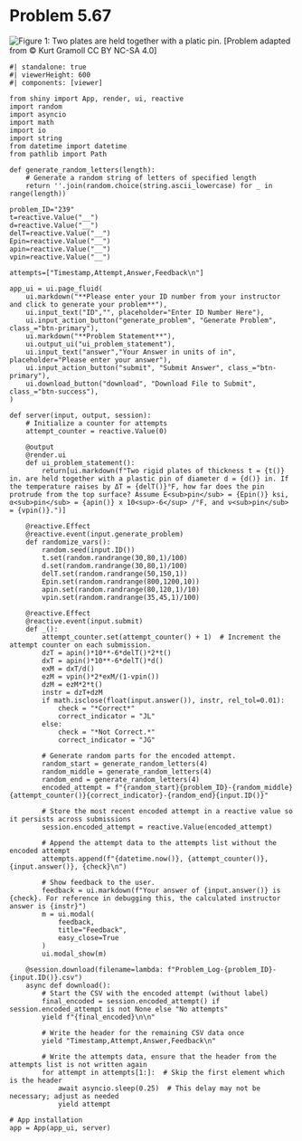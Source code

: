 # Problem 5.67 {.unnumbered}

![Figure 1: Two plates are held together with a platic pin.](images/239.png){fig-alt="Picture with two plates, each with a thickness of t, being held together with a pin of diameter d."}
\[Problem adapted from © Kurt Gramoll CC BY NC-SA 4.0\]
```shinylive-python
#| standalone: true
#| viewerHeight: 600
#| components: [viewer]

from shiny import App, render, ui, reactive
import random
import asyncio
import math
import io
import string
from datetime import datetime
from pathlib import Path

def generate_random_letters(length):
    # Generate a random string of letters of specified length
    return ''.join(random.choice(string.ascii_lowercase) for _ in range(length))

problem_ID="239"
t=reactive.Value("__")
d=reactive.Value("__")
delT=reactive.Value("__")
Epin=reactive.Value("__")
apin=reactive.Value("__")
vpin=reactive.Value("__")

attempts=["Timestamp,Attempt,Answer,Feedback\n"]

app_ui = ui.page_fluid(
    ui.markdown("**Please enter your ID number from your instructor and click to generate your problem**"),
    ui.input_text("ID","", placeholder="Enter ID Number Here"),
    ui.input_action_button("generate_problem", "Generate Problem", class_="btn-primary"),
    ui.markdown("**Problem Statement**"),
    ui.output_ui("ui_problem_statement"),
    ui.input_text("answer","Your Answer in units of in", placeholder="Please enter your answer"),
    ui.input_action_button("submit", "Submit Answer", class_="btn-primary"),
    ui.download_button("download", "Download File to Submit", class_="btn-success"),
)

def server(input, output, session):
    # Initialize a counter for attempts
    attempt_counter = reactive.Value(0)

    @output
    @render.ui
    def ui_problem_statement():
        return[ui.markdown(f"Two rigid plates of thickness t = {t()} in. are held together with a plastic pin of diameter d = {d()} in. If the temperature raises by ΔT = {delT()}°F, how far does the pin protrude from the top surface? Assume E<sub>pin</sub> = {Epin()} ksi, α<sub>pin</sub> = {apin()} x 10<sup>-6</sup> /°F, and ν<sub>pin</sub> = {vpin()}.")]
    
    @reactive.Effect
    @reactive.event(input.generate_problem)
    def randomize_vars():
        random.seed(input.ID())
        t.set(random.randrange(30,80,1)/100)
        d.set(random.randrange(30,80,1)/100)
        delT.set(random.randrange(50,150,1))
        Epin.set(random.randrange(800,1200,10))
        apin.set(random.randrange(80,120,1)/10)
        vpin.set(random.randrange(35,45,1)/100)
    
    @reactive.Effect
    @reactive.event(input.submit)
    def _():
        attempt_counter.set(attempt_counter() + 1)  # Increment the attempt counter on each submission.
        dzT = apin()*10**-6*delT()*2*t()
        dxT = apin()*10**-6*delT()*d()
        exM = dxT/d()
        ezM = vpin()*2*exM/(1-vpin())
        dzM = ezM*2*t()
        instr = dzT+dzM
        if math.isclose(float(input.answer()), instr, rel_tol=0.01):
            check = "*Correct*"
            correct_indicator = "JL"
        else:
            check = "*Not Correct.*"
            correct_indicator = "JG"

        # Generate random parts for the encoded attempt.
        random_start = generate_random_letters(4)
        random_middle = generate_random_letters(4)
        random_end = generate_random_letters(4)
        encoded_attempt = f"{random_start}{problem_ID}-{random_middle}{attempt_counter()}{correct_indicator}-{random_end}{input.ID()}"

        # Store the most recent encoded attempt in a reactive value so it persists across submissions
        session.encoded_attempt = reactive.Value(encoded_attempt)

        # Append the attempt data to the attempts list without the encoded attempt
        attempts.append(f"{datetime.now()}, {attempt_counter()}, {input.answer()}, {check}\n")

        # Show feedback to the user.
        feedback = ui.markdown(f"Your answer of {input.answer()} is {check}. For reference in debugging this, the calculated instructor answer is {instr}")
        m = ui.modal(
            feedback,
            title="Feedback",
            easy_close=True
        )
        ui.modal_show(m)

    @session.download(filename=lambda: f"Problem_Log-{problem_ID}-{input.ID()}.csv")
    async def download():
        # Start the CSV with the encoded attempt (without label)
        final_encoded = session.encoded_attempt() if session.encoded_attempt is not None else "No attempts"
        yield f"{final_encoded}\n\n"
        
        # Write the header for the remaining CSV data once
        yield "Timestamp,Attempt,Answer,Feedback\n"
        
        # Write the attempts data, ensure that the header from the attempts list is not written again
        for attempt in attempts[1:]:  # Skip the first element which is the header
            await asyncio.sleep(0.25)  # This delay may not be necessary; adjust as needed
            yield attempt

# App installation
app = App(app_ui, server)
```
